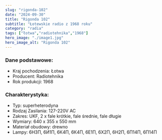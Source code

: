 ```yaml
---
slug: "rigonda-102"
date: "2024-09-30"
title: "Rigonda 102"
subtitle: "Łotewskie radio z 1968 roku"
category: "radia"
tags: ["łotwa","radiotehnika","1968"]
hero_image: "./image1.jpg"
hero_image_alt: "Rigonda 102"
---
```


### Dane podstawowe:

- Kraj pochodzenia: Łotwa
- Producent: Radiotehnika
- Rok produkcji: 1968

### Charakterystyka:

- Typ: superheterodyna
- Rodzaj Zasilania: 127-220V AC
- Zakres: UKF, 2 x fale krótkie, fale średnie, fale długie
- Wymiary: 640 x 355 x 550 mm
- Materiał obudowy: drewno
- Lampy: 6Н3П, 6И1П, 6К4П, 6К4П, 6Е1П, 6Х2П, 6Н2П, 6П14П, 6П14П
